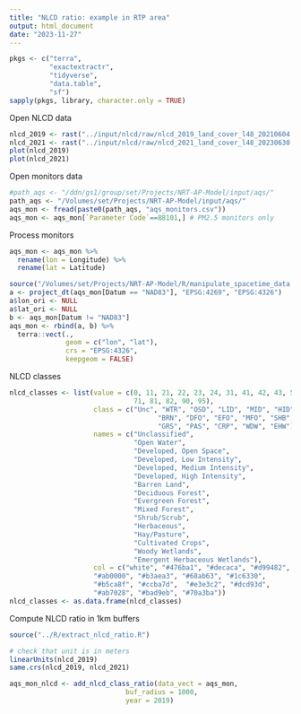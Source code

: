 ```yaml
---
title: "NLCD ratio: example in RTP area"
output: html_document
date: "2023-11-27"
---
```


```r
pkgs <- c("terra", 
          "exactextractr", 
          "tidyverse", 
          "data.table", 
          "sf")
sapply(pkgs, library, character.only = TRUE)
```

Open NLCD data 

```r
nlcd_2019 <- rast("../input/nlcd/raw/nlcd_2019_land_cover_l48_20210604.img")
nlcd_2021 <- rast("../input/nlcd/raw/nlcd_2021_land_cover_l48_20230630.img")
plot(nlcd_2019)
plot(nlcd_2021)
```

Open monitors data 

```r
#path_aqs <- "/ddn/gs1/group/set/Projects/NRT-AP-Model/input/aqs/"
path_aqs <- "/Volumes/set/Projects/NRT-AP-Model/input/aqs/"
aqs_mon <- fread(paste0(path_aqs, "aqs_monitors.csv")) 
aqs_mon <- aqs_mon[`Parameter Code`==88101,] # PM2.5 monitors only

```

Process monitors 

```r
aqs_mon <- aqs_mon %>% 
  rename(lon = Longitude) %>%
  rename(lat = Latitude)

source("/Volumes/set/Projects/NRT-AP-Model/R/manipulate_spacetime_data.R")
a <- project_dt(aqs_mon[Datum == "NAD83"], "EPSG:4269", "EPSG:4326")
a$lon_ori <- NULL
a$lat_ori <- NULL
b <- aqs_mon[Datum != "NAD83"]
aqs_mon <- rbind(a, b) %>%
  terra::vect(.,
              geom = c("lon", "lat"),
              crs = "EPSG:4326",
              keepgeom = FALSE)
```

NLCD classes

```r
nlcd_classes <- list(value = c(0, 11, 21, 22, 23, 24, 31, 41, 42, 43, 52,
                               71, 81, 82, 90, 95),
                     class = c("Unc", "WTR", "OSD", "LID", "MID", "HID", 
                                     "BRN", "DFO", "EFO", "MFO", "SHB", 
                                     "GRS", "PAS", "CRP", "WDW", "EHW"),
                     names = c("Unclassified", 
                               "Open Water", 
                               "Developed, Open Space", 
                               "Developed, Low Intensity", 
                               "Developed, Medium Intensity",
                               "Developed, High Intensity",
                               "Barren Land", 
                               "Deciduous Forest",
                               "Evergreen Forest", 
                               "Mixed Forest",
                               "Shrub/Scrub", 
                               "Herbaceous", 
                               "Hay/Pasture", 
                               "Cultivated Crops", 
                               "Woody Wetlands", 
                               "Emergent Herbaceous Wetlands"),
                     col = c("white", "#476ba1", "#decaca", "#d99482", "#ee0000",
                     "#ab0000", "#b3aea3", "#68ab63", "#1c6330",
                     "#b5ca8f", "#ccba7d",  "#e3e3c2", "#dcd93d", 
                     "#ab7028", "#bad9eb", "#70a3ba")) 
nlcd_classes <- as.data.frame(nlcd_classes)
```


Compute NLCD ratio in 1km buffers

```r
source("../R/extract_nlcd_ratio.R")

# check that unit is in meters
linearUnits(nlcd_2019)
same.crs(nlcd_2019, nlcd_2021)

aqs_mon_nlcd <- add_nlcd_class_ratio(data_vect = aqs_mon, 
                             buf_radius = 1000, 
                             year = 2019)
```


